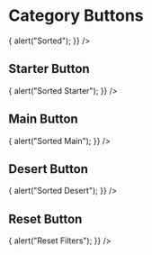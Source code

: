 

<Meta title="Library/Category Buttons" />

# Category Buttons

<Story name="Category Buttons">
  <CategoryButtons
    handleCategoryButtonClick={() => {
      alert("Sorted");
    }}
  />
</Story>

## Starter Button

<Story name="Starter Button">
  <CategoryButton
    button={{ slug: "starter", name: "Starter" }}
    onClick={() => {
      alert("Sorted Starter");
    }}
  />
</Story>

## Main Button

<Story name="Main Button">
  <CategoryButton
    button={{ slug: "main", name: "Main" }}
    onClick={() => {
      alert("Sorted Main");
    }}
  />
</Story>

## Desert Button

<Story name="Desert Button">
  <CategoryButton
    button={{ slug: "desert", name: "Desert" }}
    onClick={() => {
      alert("Sorted Desert");
    }}
  />
</Story>

## Reset Button

<Story name="Reset Button">
  <CategoryButton
    button={{ slug: "reset", name: "Reset" }}
    onClick={() => {
      alert("Reset Filters");
    }}
  />
</Story>
